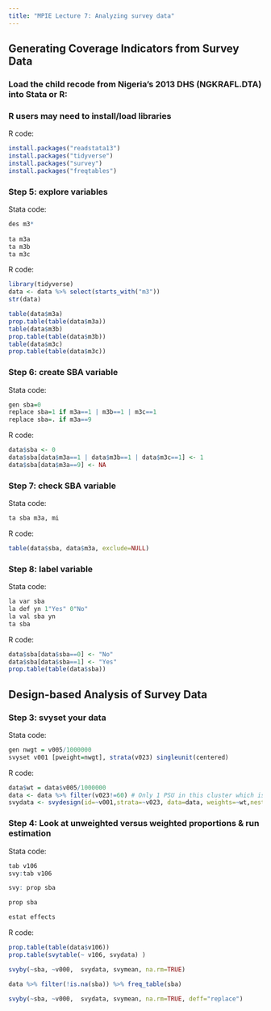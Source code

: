 ```yaml
---
title: "MPIE Lecture 7: Analyzing survey data"
---
```


## Generating Coverage Indicators from Survey Data

### Load the child recode from Nigeria's 2013 DHS (NGKRAFL.DTA) into Stata or R:

### R users may need to install/load libraries
R code:
```r
install.packages("readstata13")
install.packages("tidyverse")
install.packages("survey")
install.packages("freqtables")
```

### Step 5: explore variables 

Stata code:
```r
des m3*
  
ta m3a
ta m3b
ta m3c
```

R code:
```r
library(tidyverse)
data <- data %>% select(starts_with("m3"))
str(data)

table(data$m3a)
prop.table(table(data$m3a))
table(data$m3b)
prop.table(table(data$m3b))
table(data$m3c)
prop.table(table(data$m3c))
```

### Step 6: create SBA variable

Stata code:
```r
gen sba=0
replace sba=1 if m3a==1 | m3b==1 | m3c==1
replace sba=. if m3a==9
```

R code:
```r
data$sba <- 0
data$sba[data$m3a==1 | data$m3b==1 | data$m3c==1] <- 1
data$sba[data$m3a==9] <- NA
```

### Step 7: check SBA variable
Stata code:
```r
ta sba m3a, mi
```

R code:
```r
table(data$sba, data$m3a, exclude=NULL)
```

### Step 8: label variable
Stata code:
```r
la var sba
la def yn 1"Yes" 0"No"
la val sba yn
ta sba
```

R code:
```r
data$sba[data$sba==0] <- "No"
data$sba[data$sba==1] <- "Yes"
prop.table(table(data$sba))
```


## Design-based Analysis of Survey Data

### Step 3: svyset your data

Stata code:
```r
gen nwgt = v005/1000000
svyset v001 [pweight=nwgt], strata(v023) singleunit(centered)
```

R code:
```r
data$wt = data$v005/1000000
data <- data %>% filter(v023!=60) # Only 1 PSU in this cluster which is problem for svyby
svydata <- svydesign(id=~v001,strata=~v023, data=data, weights=~wt,nest=TRUE,survey.lonely.psu = "adjust")
```

### Step 4: Look at unweighted versus weighted proportions & run estimation

Stata code:
```r
tab v106
svy:tab v106

svy: prop sba

prop sba

estat effects
```

R code:
```r
prop.table(table(data$v106))
prop.table(svytable(~ v106, svydata) )

svyby(~sba, ~v000,  svydata, svymean, na.rm=TRUE)

data %>% filter(!is.na(sba)) %>% freq_table(sba)

svyby(~sba, ~v000,  svydata, svymean, na.rm=TRUE, deff="replace")
```


